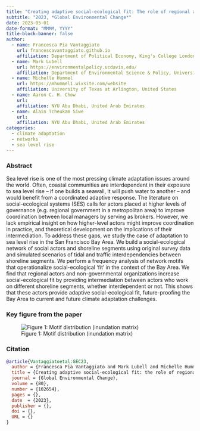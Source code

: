 ```yaml
---
title: "Creating adaptive social-ecological fit: The role of regional actors in the governance of Sea-level rise adaptation in San Francisco Bay"
subtitle: "2023, *Global Environmental Change*"
date: 2023-05-01
date-format: "MMMM, YYYY"
title-block-banner: false
author:
  - name: Francesca Pia Vantaggiato
    url: francescavantaggiato.github.io
    affiliation: Department of Political Economy, King's College London, United Kingdom
  - name: Mark Lubell
    url: https://environmentalpolicy.ucdavis.edu/
    affiliation: Department of Environmental Science & Policy, University of California Davis, United States
  - name: Michelle Hummel
    url: https://mhummel1.wixsite.com/website
    affiliation: University of Texas at Arlington, United States
  - name: Aaron C. H. Chow
    url: 
    affiliation: NYU Abu Dhabi, United Arab Emirates
  - name: Alain Tcheukam Siwe
    url: 
    affiliation: NYU Abu Dhabi, United Arab Emirates
categories: 
  - climate adaptation
  - networks
  - sea level rise
---
```


### Abstract

Sea level rise is one of the most pressing climate adaptation issues around the world. Often, coastal communities are interdependent in their exposure to sea level rise -- if one builds a seawall, it will push water to another -- and would benefit from a coordinated adaptive response. The literature on social-ecological systems (SES) calls for actors placed at higher levels of governance (e.g. regional government in a metropolitan area) to improve coordination between local managers by serving as brokers. However, we lack empirical insight on how higher-level actors might improve coordination in practice, and theoretical development on the implications of their intermediation. To address these gaps, we study the case of adaptation to sea level rise in the San Francisco Bay Area. We build a social-ecological network of social actors and shoreline segments using original survey data and simulated scenarios of tidal and traffic interdependencies between shoreline segments. We perform a frequency analysis of network motifs that operationalize social-ecological 'fit' in the context of the Bay Area. We find that regional actors and non-governmental organizations increase social-ecological fit by providing intermediation between actors who work on different shoreline segments, whether interdependent or not. This shows that these actors provide adaptive social-ecological fit, future-proofing the Bay Area to current and future climate adaptation challenges.

### Key figure from the paper

![Figure 1: Motif distribution (inundation matrix)](GEC_2023_img.jpg)

### Citation

``` bibtex
@article{Vantaggiatoetal:GEC23, 
  author = {Francesca Pia Vantaggiato and Mark Lubell and Michelle Hummel and Aaron C. H. Chow and Alain Tcheukam Siwe},
  title = {Creating adaptive social-ecological fit: the role of regional actors in the governance of Sea-level Rise Adaptation in San Francisco Bay.},
  journal = {Global Environmental Change},
  volume = {80},
  number = {102654},
  pages = {},
  date  = {2023},
  publisher = {},
  doi = {},
  URL = {}
}
```
